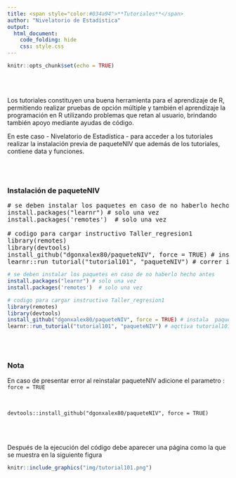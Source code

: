 ---
title: <span style="color:#034a94">**Tutoriales**</span>
author: "Nivelatorio de Estadística"
output:
  html_document:
    code_folding: hide
    css: style.css
---

```{r setup, include=FALSE}
knitr::opts_chunk$set(echo = TRUE)
```

<br/><br/>

Los tutoriales constituyen una buena herramienta para el aprendizaje de R, permitiendo realizar pruebas de opción múltiple y también el aprendizaje la programación en R utilizando problemas que retan al usuario, brindando también apoyo mediante ayudas de código.

En este caso - Nivelatorio de Estadística - para acceder a los tutoriales realizar la instalación previa de  paqueteNIV que además de los tutoriales, contiene data y funciones.


<br/><br/>

### **Instalación de paqueteNIV**

<pre>
# se deben instalar los paquetes en caso de no haberlo hecho antes
install.packages("learnr") # solo una vez
install.packages('remotes')  # solo una vez

# codigo para cargar instructivo Taller_regresion1
library(remotes) 
library(devtools)  
install_github("dgonxalex80/paqueteNIV", force = TRUE) # instala  paqueteNIV
learnr::run_tutorial("tutorial101", "paqueteNIV") # correr instructivo 1
</pre>

```{r, eval=FALSE}
# se deben instalar los paquetes en caso de no haberlo hecho antes
install.packages("learnr") # solo una vez
install.packages('remotes')  # solo una vez

# codigo para cargar instructivo Taller_regresion1
library(remotes) 
library(devtools)  
install_github("dgonxalex80/paqueteNIV", force = TRUE) # instala  paqueteNIV
learnr::run_tutorial("tutorial101", "paqueteNIV") # aqctiva tutorial101

```

<br/><br/>

<div class="content-box-gray">
### **Nota**

En caso de presentar error al reinstalar paqueteNIV adicione el parametro : `force = TRUE`

<br/>

`devtools::install_github("dgonxalex80/paqueteNIV", force = TRUE)`

</div>

<br/><br/>

Después de la ejecución del código debe aparecer una página como la que se muestra en la siguiente figura 


```{r, echo=FALSE, out.width="100%", fig.align = "center"}
knitr::include_graphics("img/tutorial101.png")
```
  

